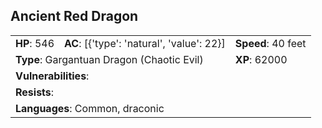 ## Ancient Red Dragon {#monster-ancient-red-dragon}

```{=html}
<table class="table table-striped">
    <tbody>
        <tr>                    
            <td><b>HP</b>: 546</td>
            <td><b>AC</b>: [{'type': 'natural', 'value': 22}]</td>
            <td><b>Speed</b>: 40 feet</td>
        </tr>
        <tr>
            <td colspan="2"><b>Type</b>: Gargantuan Dragon (Chaotic Evil)</td>
            <td><b>XP</b>: 62000</td>
        </tr>
        <tr>
            <td colspan="3"><b>Vulnerabilities</b>: </td>
        </tr>
        <tr>
            <td colspan="3"><b>Resists</b>: </td>
        </tr>
        <tr>
            <td colspan="3"><b>Languages</b>: Common, draconic</td>
        </tr>
    </tbody>
</table>
```